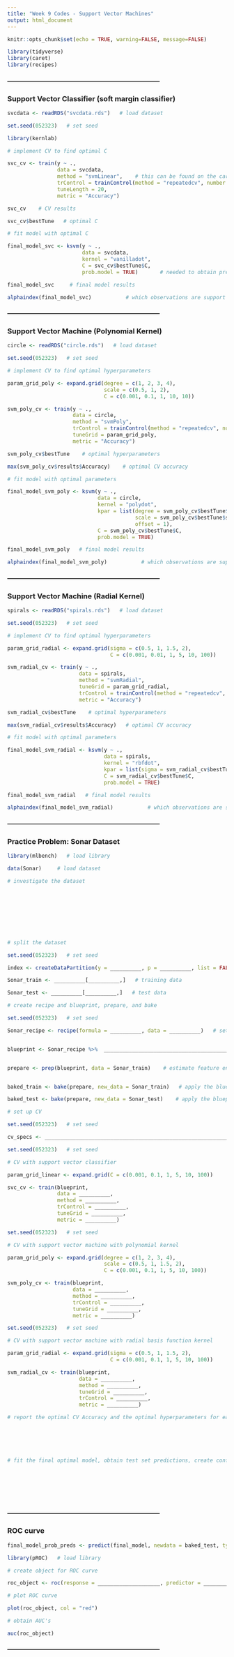 ```yaml
---
title: "Week 9 Codes - Support Vector Machines"
output: html_document
---
```


```r
knitr::opts_chunk$set(echo = TRUE, warning=FALSE, message=FALSE)

library(tidyverse)
library(caret)
library(recipes)
```


#### ---------------------------------------------------------------------------
### Support Vector Classifier (soft margin classifier)

```r
svcdata <- readRDS("svcdata.rds")   # load dataset
```


```r
set.seed(052323)   # set seed

library(kernlab)  

# implement CV to find optimal C

svc_cv <- train(y ~ ., 
                data = svcdata,
                method = "svmLinear",    # this can be found on the caret package documentation  
                trControl = trainControl(method = "repeatedcv", number = 10, repeats = 5),
                tuneLength = 20,
                metric = "Accuracy")
```

```r
svc_cv    # CV results
```

```r
svc_cv$bestTune   # optimal C
```


```r
# fit model with optimal C

final_model_svc <- ksvm(y ~ .,
                        data = svcdata,
                        kernel = "vanilladot",  
                        C = svc_cv$bestTune$C,                
                        prob.model = TRUE)       # needed to obtain predicted probabilities
```

```r
final_model_svc     # final model results
```

```r
alphaindex(final_model_svc)           # which observations are support vectors
```



#### ---------------------------------------------------------------------------
### Support Vector Machine (Polynomial Kernel)

```r
circle <- readRDS("circle.rds")   # load dataset
```


```r
set.seed(052323)   # set seed

# implement CV to find optimal hyperparameters

param_grid_poly <- expand.grid(degree = c(1, 2, 3, 4),
                               scale = c(0.5, 1, 2), 
                               C = c(0.001, 0.1, 1, 10, 10))

svm_poly_cv <- train(y ~ ., 
                     data = circle,
                     method = "svmPoly", 
                     trControl = trainControl(method = "repeatedcv", number = 10, repeats = 5),
                     tuneGrid = param_grid_poly,
                     metric = "Accuracy")
```

```r
svm_poly_cv$bestTune    # optimal hyperparameters
```

```r
max(svm_poly_cv$results$Accuracy)    # optimal CV accuracy
```


```r
# fit model with optimal parameters

final_model_svm_poly <- ksvm(y ~ ., 
                             data = circle,
                             kernel = "polydot",
                             kpar = list(degree = svm_poly_cv$bestTune$degree,
                                         scale = svm_poly_cv$bestTune$scale,
                                         offset = 1),
                             C = svm_poly_cv$bestTune$C,
                             prob.model = TRUE)
```

```r
final_model_svm_poly   # final model results
```

```r
alphaindex(final_model_svm_poly)           # which observations are support vectors
```



#### ---------------------------------------------------------------------------
### Support Vector Machine (Radial Kernel)

```r
spirals <- readRDS("spirals.rds")   # load dataset
```


```r
set.seed(052323)   # set seed

# implement CV to find optimal hyperparameters

param_grid_radial <- expand.grid(sigma = c(0.5, 1, 1.5, 2),
                                 C = c(0.001, 0.01, 1, 5, 10, 100))

svm_radial_cv <- train(y ~ .,
                       data = spirals,
                       method = "svmRadial",
                       tuneGrid = param_grid_radial,
                       trControl = trainControl(method = "repeatedcv", number = 10, repeats = 5),
                       metric = "Accuracy")
```

```r
svm_radial_cv$bestTune    # optimal hyperparameters
```

```r
max(svm_radial_cv$results$Accuracy)   # optimal CV accuracy
```


```r
# fit model with optimal parameters

final_model_svm_radial <- ksvm(y ~ ., 
                               data = spirals, 
                               kernel = "rbfdot",
                               kpar = list(sigma = svm_radial_cv$bestTune$sigma),
                               C = svm_radial_cv$bestTune$C, 
                               prob.model = TRUE)
```

```r
final_model_svm_radial   # final model results
```

```r
alphaindex(final_model_svm_radial)           # which observations are support vectors
```



#### ---------------------------------------------------------------------------
### Practice Problem: Sonar Dataset


```r
library(mlbench)   # load library

data(Sonar)     # load dataset
```


```r
# investigate the dataset










```


```r
# split the dataset

set.seed(052323)   # set seed

index <- createDataPartition(y = __________, p = __________, list = FALSE)   

Sonar_train <- __________[__________,]   # training data

Sonar_test <- __________[__________,]   # test data
```


```r
# create recipe and blueprint, prepare, and bake

set.seed(052323)   # set seed

Sonar_recipe <- recipe(formula = __________, data = __________)   # sets up the type and role of variables


blueprint <- Sonar_recipe %>%  ____________________________________________________________


prepare <- prep(blueprint, data = Sonar_train)    # estimate feature engineering parameters based on training data


baked_train <- bake(prepare, new_data = Sonar_train)   # apply the blueprint to training data

baked_test <- bake(prepare, new_data = Sonar_test)    # apply the blueprint to test data
```


```r
# set up CV 

set.seed(052323)   # set seed

cv_specs <- ____________________________________________________________
```


```r
set.seed(052323)   # set seed

# CV with support vector classifier

param_grid_linear <- expand.grid(C = c(0.001, 0.1, 1, 5, 10, 100))

svc_cv <- train(blueprint, 
                data = __________,
                method = __________,               
                trControl = __________,
                tuneGrid = __________,
                metric = __________)
```


```r
set.seed(052323)   # set seed

# CV with support vector machine with polynomial kernel

param_grid_poly <- expand.grid(degree = c(1, 2, 3, 4),
                               scale = c(0.5, 1, 1.5, 2),
                               C = c(0.001, 0.1, 1, 5, 10, 100))

svm_poly_cv <- train(blueprint, 
                     data = __________,
                     method = __________, 
                     trControl = __________,
                     tuneGrid = __________,
                     metric = __________)
```


```r
set.seed(052323)   # set seed

# CV with support vector machine with radial basis function kernel

param_grid_radial <- expand.grid(sigma = c(0.5, 1, 1.5, 2),
                                 C = c(0.001, 0.1, 1, 5, 10, 100))

svm_radial_cv <- train(blueprint,
                       data = __________,
                       method = __________,
                       tuneGrid = __________,
                       trControl = __________,
                       metric = __________)  
```


```r
# report the optimal CV Accuracy and the optimal hyperparameters for each model







```


```r
# fit the final optimal model, obtain test set predictions, create confusion matrix, and obtain the test set Accuracy








```


#### ---------------------------------------------------------------------------
### ROC curve

```r
final_model_prob_preds <- predict(final_model, newdata = baked_test, type = "probabilities")  # probability predictions on test set
```


```r
library(pROC)   # load library

# create object for ROC curve

roc_object <- roc(response = ____________________, predictor = ____________________)

# plot ROC curve

plot(roc_object, col = "red")
```


```r
# obtain AUC's

auc(roc_object)
```


#### ---------------------------------------------------------------------------